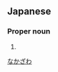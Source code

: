 ==Japanese==
{{ja-kanjitab|仲|澤}}

===Proper noun===
{{ja-pos|proper|なかざわ}}

# {{surname|lang=ja}}

[[Category:Japanese surnames|なかざわ]]